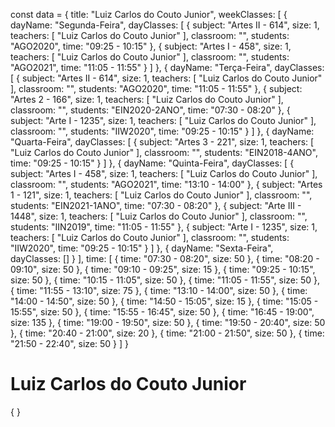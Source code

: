 const data = {
  title: "Luiz Carlos do Couto Junior",
  weekClasses: [
    {
      dayName: "Segunda-Feira",
      dayClasses: [
        {
          subject: "Artes II - 614",
          size: 1,
          teachers: [
            "Luiz Carlos do Couto Junior"
          ],
          classroom: "",
          students: "AGO2020",
          time: "09:25 - 10:15"
        },
        {
          subject: "Artes I - 458",
          size: 1,
          teachers: [
            "Luiz Carlos do Couto Junior"
          ],
          classroom: "",
          students: "AGO2021",
          time: "11:05 - 11:55"
        }
      ]
    },
    {
      dayName: "Terça-Feira",
      dayClasses: [
        {
          subject: "Artes II - 614",
          size: 1,
          teachers: [
            "Luiz Carlos do Couto Junior"
          ],
          classroom: "",
          students: "AGO2020",
          time: "11:05 - 11:55"
        },
        {
          subject: "Artes 2 - 166",
          size: 1,
          teachers: [
            "Luiz Carlos do Couto Junior"
          ],
          classroom: "",
          students: "EIN2020-2ANO",
          time: "07:30 - 08:20"
        },
        {
          subject: "Arte I - 1235",
          size: 1,
          teachers: [
            "Luiz Carlos do Couto Junior"
          ],
          classroom: "",
          students: "IIW2020",
          time: "09:25 - 10:15"
        }
      ]
    },
    {
      dayName: "Quarta-Feira",
      dayClasses: [
        {
          subject: "Artes 3 - 221",
          size: 1,
          teachers: [
            "Luiz Carlos do Couto Junior"
          ],
          classroom: "",
          students: "EIN2018-4ANO",
          time: "09:25 - 10:15"
        }
      ]
    },
    {
      dayName: "Quinta-Feira",
      dayClasses: [
        {
          subject: "Artes I - 458",
          size: 1,
          teachers: [
            "Luiz Carlos do Couto Junior"
          ],
          classroom: "",
          students: "AGO2021",
          time: "13:10 - 14:00"
        },
        {
          subject: "Artes 1 - 121",
          size: 1,
          teachers: [
            "Luiz Carlos do Couto Junior"
          ],
          classroom: "",
          students: "EIN2021-1ANO",
          time: "07:30 - 08:20"
        },
        {
          subject: "Arte III - 1448",
          size: 1,
          teachers: [
            "Luiz Carlos do Couto Junior"
          ],
          classroom: "",
          students: "IIN2019",
          time: "11:05 - 11:55"
        },
        {
          subject: "Arte I - 1235",
          size: 1,
          teachers: [
            "Luiz Carlos do Couto Junior"
          ],
          classroom: "",
          students: "IIW2020",
          time: "09:25 - 10:15"
        }
      ]
    },
    {
      dayName: "Sexta-Feira",
      dayClasses: []
    }
  ],
  time: [
    {
      time: "07:30 - 08:20",
      size: 50
    },
    {
      time: "08:20 - 09:10",
      size: 50
    },
    {
      time: "09:10 - 09:25",
      size: 15
    },
    {
      time: "09:25 - 10:15",
      size: 50
    },
    {
      time: "10:15 - 11:05",
      size: 50
    },
    {
      time: "11:05 - 11:55",
      size: 50
    },
    {
      time: "11:55 - 13:10",
      size: 75
    },
    {
      time: "13:10 - 14:00",
      size: 50
    },
    {
      time: "14:00 - 14:50",
      size: 50
    },
    {
      time: "14:50 - 15:05",
      size: 15
    },
    {
      time: "15:05 - 15:55",
      size: 50
    },
    {
      time: "15:55 - 16:45",
      size: 50
    },
    {
      time: "16:45 - 19:00",
      size: 135
    },
    {
      time: "19:00 - 19:50",
      size: 50
    },
    {
      time: "19:50 - 20:40",
      size: 50
    },
    {
      time: "20:40 - 21:00",
      size: 20
    },
    {
      time: "21:00 - 21:50",
      size: 50
    },
    {
      time: "21:50 - 22:40",
      size: 50
    }
  ]
}

# Luiz Carlos do Couto Junior

<div>
    {
        <Grid
            title={data.title} 
            weekClasses={data.weekClasses} 
            time={data.time}
        />
    }
</div>